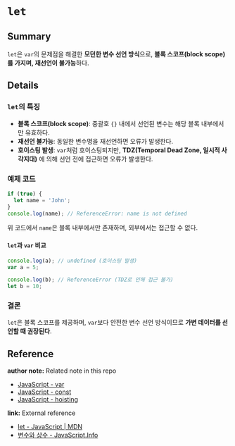 # `let`

## Summary

`let`은 `var`의 문제점을 해결한 **모던한 변수 선언 방식**으로, **블록 스코프(block scope)를 가지며, 재선언이 불가능**하다.

## Details

### `let`의 특징

- **블록 스코프(block scope)**: 중괄호 `{}` 내에서 선언된 변수는 해당 블록 내부에서만 유효하다.
- **재선언 불가능**: 동일한 변수명을 재선언하면 오류가 발생한다.
- **호이스팅 발생**: `var`처럼 호이스팅되지만, **TDZ(Temporal Dead Zone, 일시적 사각지대)** 에 의해 선언 전에 접근하면 오류가 발생한다.

### 예제 코드

```javascript
if (true) {
  let name = 'John';
}
console.log(name); // ReferenceError: name is not defined
```

위 코드에서 `name`은 블록 내부에서만 존재하며, 외부에서는 접근할 수 없다.

#### `let`과 `var` 비교

```javascript
console.log(a); // undefined (호이스팅 발생)
var a = 5;

console.log(b); // ReferenceError (TDZ로 인해 접근 불가)
let b = 10;
```

### 결론

`let`은 블록 스코프를 제공하며, `var`보다 안전한 변수 선언 방식이므로 **가변 데이터를 선언할 때 권장된다**.

## Reference

<!-- 사용하지 않는 레퍼런스 종류는 삭제 후 업로드 -->

**author note:** Related note in this repo

- [JavaScript - var](./Var.mdx)
- [JavaScript - const](./Const.mdx)
- [JavaScript - hoisting](./Hoisting.mdx)

**link:** External reference

- [let - JavaScript | MDN](https://developer.mozilla.org/ko/docs/Web/JavaScript/Reference/Statements/let)
- [변수와 상수 - JavaScript.Info](https://ko.javascript.info/variables)
